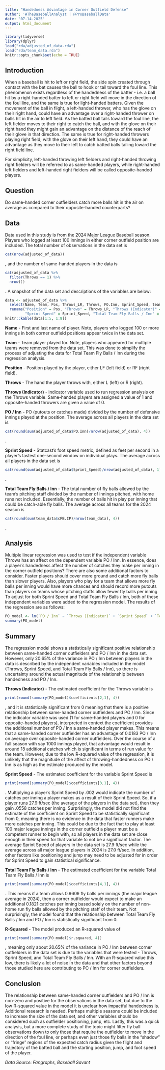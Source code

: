 ```yaml
---
title: "Handedness Advantage in Corner Outfield Defense"
author: '#TheBaseballAnalyst | @ProBaseballData'
date: "07-14-2025"
output: html_document
---
```


```r
library(tidyverse)
library(dplyr)
load("rda/adjusted_of_data.rda")
load("rda/team_data.rda")
knitr::opts_chunk$set(echo = TRUE)
```

## Introduction

When a baseball is hit to left or right field, the side spin created through contact with the bat causes the ball to hook or tail toward the foul line. This phenomenon exists regardless of the handedness of the batter - i.e. a ball hit by a right-handed batter to left or right field will move in the direction of the foul line, and the same is true for light-handed batters. Given the movement of the ball in flight, a left-handed thrower, who has the glove on their right hand, could have an advantage over a right-handed thrower on balls hit in the air to left field. As the batted ball tails toward the foul line, the left fielder moves to their right to catch the ball, and with the glove on their right hand they might gain an advantage on the distance of the reach of their glove in that direction. The same is true for right-handed throwers playing right field; with the glove on their left hand, they could have an advantage as they move to their left to catch batted balls tailing toward the right field line.

For simplicity, left-handed throwing left fielders and right-handed throwing right fielders will be referred to as same-handed players, while right-handed left fielders and left-handed right fielders will be called opposite-handed players.

## Question

Do same-handed corner outfielders catch more balls hit in the air on average as compared to their opposite-handed counterparts?

## Data

Data used in this study is from the 2024 Major League Baseball season. Players who logged at least 100 innings in either corner outfield position are included. The total number of observations in the data set is
```r
cat(nrow(adjusted_of_data))
```
, and the number of same-handed players in the data is
```r
cat(adjusted_of_data %>%
  filter(Throws == 1) %>%
  nrow())
```
. A snapshot of the data set and descriptions of the variables are below:
```r
data <- adjusted_of_data %>%
  select(Name, Team, Pos, Throws_LR, Throws, PO.Inn, Sprint_Speed, teamFB.Inn) %>%
  rename("Position" = Pos, "Throws" = Throws_LR, "Throws (Indicator)" = Throws, "PO / Inn" = PO.Inn,
         "Sprint Speed" = Sprint_Speed, "Total Team Fly Balls / Inn" = teamFB.Inn)
knitr::kable(data[1:5, 1:8])
```

**Name** - First and last name of player. Note, players who logged 100 or more innings in both corner outfield positions appear twice in the data set.

**Team** - Team player played for. Note, players who appeared for multiple teams were removed from the data set. This was done to simplify the process of adjusting the data for Total Team Fly Balls / Inn during the regression analysis. 
  
**Position** - Position played by the player, either LF (left field) or RF (right field).

**Throws** - The hand the player throws with, either L (left) or R (right).

**Throws (Indicator)** - Indicator variable used to run regression analysis on the Throws variable. Same-handed players are assigned a value of 1 and opposite-handed throwers are given a value of 0.
  
**PO / Inn** - PO (putouts or catches made) divided by the number of defensive innings played at the position. The average across all players in the data set is
```r
cat(round(sum(adjusted_of_data$PO.Inn)/nrow(adjusted_of_data), 4))
```
.

**Sprint Speed** - Statcast’s foot speed metric, defined as feet per second in a player’s fastest one-second window on individual plays. The average across all players in the data set is
```r
cat(round(sum(adjusted_of_data$Sprint_Speed)/nrow(adjusted_of_data), 1))
```
.

**Total Team Fly Balls / Inn** - The total number of fly balls allowed by the team's pitching staff divided by the number of innings pitched, with home runs not included. Essentially, the number of balls hit in play per inning that could be catch-able fly balls. The average across all teams for the 2024 season is
```r
cat(round(sum(team_data$cFB.IP)/nrow(team_data), 4))
```
.

## Analysis

Multiple linear regression was used to test if the independent variable Throws has an affect on the dependent variable PO / Inn. In essence, does a player's handedness affect the number of catches they make per inning in the corner outfield positions? There are also some additional factors to consider. Faster players should cover more ground and catch more fly balls than slower players. Also, players who play for a team that allows more fly balls per inning would have more chances and should record more putouts than players on teams whose pitching staffs allow fewer fly balls per inning. To adjust for both Sprint Speed and Total Team Fly Balls / Inn, both of these independent variables were added to the regression model. The results of the regression are as follows:

```r
PO_model <- lm(`PO / Inn` ~ `Throws (Indicator)` + `Sprint Speed` + `Total Team Fly Balls / Inn`, data = data)
summary(PO_model)
```

## Summary

The regression model shows a statistically significant positive relationship between same-handed corner outfielders and PO / Inn in the data set. However, only 20.65% of the variance in PO / Inn between players in the data is described by the independent variables included in the model (Throws, Sprint Speed, and Total Team Fly Balls / Inn), so there is uncertainty around the actual magnitude of the relationship between handedness and PO / Inn.

**Throws (Indicator)** - The estimated coefficient for the Throws variable is 
```r
print(round(summary(PO_model)$coefficients[2,1], 4))
```
, and it is statistically significant from 0 meaning that there is a positive relationship between same-handed corner outfielders and PO / Inn. Since the indicator variable was used (1 for same-handed players and 0 for opposite-handed players), interpreted in context the coefficient provides the additional number of PO / Inn a same-handed player makes. This means that a same-handed corner outfielder has an advantage of 0.0183 PO / Inn on average over opposite-handed corner outfielders. Over the course of a full season with say 1000 innings played, that advantage would result in around 18 additional catches which is significant in terms of run value for the team. However, due to the low R-squared value of the regression, it is unlikely that the magnitude of the affect of throwing-handedness on PO / Inn is as high as the estimate produced by the model.

**Sprint Speed** - The estimated coefficient for the variable Sprint Speed is 
```r
print(round(summary(PO_model)$coefficients[3,1], 4))
```
. Multiplying a player's Sprint Speed by .002 would indicate the number of catches per inning a player makes as a result of their Sprint Speed. So, if a player runs 27.9 ft/sec (the average of the players in the data set), then they gain .0558 catches per inning. Surprisingly, the model did not find the estimate of the coefficient on Sprint Speed to be statistically significant from 0, meaning there is no evidence in the data that faster runners make more catches per inning. This could be due to the fact that to play at least 100 major league innings in the corner outfield a player must be a competent runner to begin with, so all players in the data set are close enough in their speed for that variable to not be a significant factor. The average Sprint Speed of players in the data set is 27.9 ft/sec while the average across all major league players in 2024 is 27.0 ft/sec. In addition, other factors like positioning and jump may need to be adjusted for in order for Sprint Speed to gain statistical significance.

**Total Team Fly Balls / Inn** - The estimated coefficient for the variable Total Team Fly Balls / Inn is 
```r
print(round(summary(PO_model)$coefficients[4,1], 4))
```
. This means if a team allows 0.9609 fly balls per innings (the major league average in 2024), then a corner outfielder would expect to make an additional 0.1821 catches per inning based solely on the number of non-home run fly balls allowed by the pitching staff of their team. Not surprisingly, the model found that the relationship between Total Team Fly Balls / Inn and PO / Inn is statistically significant from 0.

**R-Squared** - The model produced an R-squared value of 
```r
print(round(summary(PO_model)$r.squared, 4))
```
, meaning only about 20.65% of the variance in PO / Inn between corner outfielders in the data set is due to the variables that were tested - Throws, Sprint Speed, and Total Team Fly Balls / Inn. With an R-squared value this low, there is likely a lot of noise in the data and that other factors beyond those studied here are contributing to PO / Inn for corner outfielders.

## Conclusion
The relationship between same-handed corner outfielders and PO / Inn is non-zero and positive for the observations in the data set, but due to the low R-squared value in the model it is unclear how impactful handedness is. Additional research is needed. Perhaps multiple seasons could be included to increase the size of the data set, and other variables should be considered such as outfielder positioning, jump, etc. Lastly, this was a quick analysis, but a more complete study of the topic might filter fly ball observations down to only those that require the outfielder to move in the direction of the foul line, or perhaps even just those fly balls in the "shadow" or "fringe" regions of the expected catch radius given the flight and trajectory of the batted ball and the starting position, jump, and foot speed of the player.

*Data Source: Fangraphs, Baseball Savant*